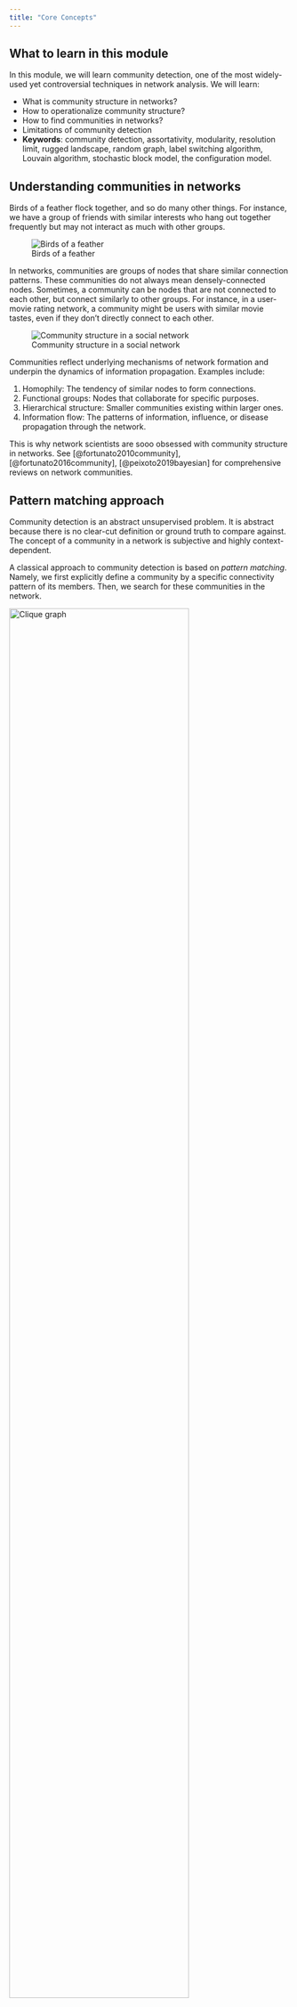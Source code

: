 ```yaml
---
title: "Core Concepts"
---
```


## What to learn in this module

In this module, we will learn community detection, one of the most widely-used yet controversial techniques in network analysis. We will learn:

- What is community structure in networks?
- How to operationalize community structure?
- How to find communities in networks?
- Limitations of community detection
- **Keywords**: community detection, assortativity, modularity, resolution limit, rugged landscape, random graph, label switching algorithm, Louvain algorithm, stochastic block model, the configuration model.

## Understanding communities in networks

Birds of a feather flock together, and so do many other things. For instance, we have a group of friends with similar interests who hang out together frequently but may not interact as much with other groups.

![Birds of a feather](https://t4.ftcdn.net/jpg/08/10/89/17/360_F_810891701_xy4NsqgdqllMfKDfV6V27ycrw8FLFqrw.jpg)

In networks, communities are groups of nodes that share similar connection patterns. These communities do not always mean densely-connected nodes. Sometimes, a community can be nodes that are not connected to each other, but connect similarly to other groups. For instance, in a user-movie rating network, a community might be users with similar movie tastes, even if they don't directly connect to each other.

![Community structure in a social network](https://upload.wikimedia.org/wikipedia/commons/thumb/f/f4/Network_Community_Structure.svg/220px-Network_Community_Structure.svg.png)

Communities reflect underlying mechanisms of network formation and underpin the dynamics of information propagation. Examples include:

1. Homophily: The tendency of similar nodes to form connections.
2. Functional groups: Nodes that collaborate for specific purposes.
3. Hierarchical structure: Smaller communities existing within larger ones.
4. Information flow: The patterns of information, influence, or disease propagation through the network.

This is why network scientists are sooo obsessed with community structure in networks. See [@fortunato2010community], [@fortunato2016community], [@peixoto2019bayesian] for comprehensive reviews on network communities.

## Pattern matching approach

Community detection is an abstract unsupervised problem. It is abstract because there is no clear-cut definition or ground truth to compare against. The concept of a community in a network is subjective and highly context-dependent.

A classical approach to community detection is based on *pattern matching*. Namely, we first explicitly define a community by a specific connectivity pattern of its members. Then, we search for these communities in the network.

::: {#fig-clique}

<img src="https://pythonhosted.org/trustedanalytics/R_images/k-clique_201508281155.png" alt="Clique graph" width="80%">

Cliques of different sizes. Taken from [https://pythonhosted.org/trustedanalytics/python_api/graphs/graph-/kclique_percolation.html](https://pythonhosted.org/trustedanalytics/python_api/graphs/graph-/kclique_percolation.html)
:::

Perhaps, the strictest definition of a community is a *clique*: a group of nodes all connected to each other. Examples include triangles (3-node cliques) and fully-connected squares (4-node cliques). However, cliques are often too rigid for real-world networks. In social networks, for instance, large groups of friends rarely have every member connected to every other, yet we want to accept such "in-perfect" social circles as communities. This leads to the idea of relaxed versions of cliques, called **pseudo-cliques**.

Pseudo-cliques are defined by relaxing at least one of the following three dimensions of strictness, i.e., degree, density, and distance. We will walk through each of them in details as follows.

### Degree relaxation

Degree relaxation acknowledges that real-world groups rarely have perfect connectivity among all members. The *k-plex* [@seidman1978graph] is a classic example: it allows each node in a group to miss connections to up to $k$ other members, making it possible to model social circles where not everyone knows everyone else.

A similar relaxation is the **k-core** [@seidman1983network], which requires each node to have at least $k$ connections within the group, capturing the idea of a "core" of well-connected individuals. These approaches reflect the reality that cohesive groups can exist even when some connections are missing, and they help distinguish between core and peripheral members in a network.

::: {#fig-degree-relaxation}
```dot
//| fig-width: 6
//| fig-height: 3
//| fig-align: center

graph G {
    layout=fdp;
    node [shape=circle, style=filled, fontsize=15, width=0.6];
    edge [len=1.5];

    // k-plex: qualifies (2-plex allows each node to miss 1 connection)
    subgraph cluster_kplex {
        label="✅ k-plex (k=2)\nEach node misses ≤1 connection";
        style=filled;
        fillcolor="#e8f5e8";

        a [pos="0.5,2.5!", fillcolor="#4ecdc4"];
        b [pos="1.5,3!", fillcolor="#4ecdc4"];
        c [pos="2,2!", fillcolor="#4ecdc4"];
        d [pos="1.5,1!", fillcolor="#4ecdc4"];
        e [pos="0.5,1.5!", fillcolor="#4ecdc4"];

        a -- b; a -- d; a -- e;
        b -- c; b -- e;
        c -- d;
        d -- e;
        // Each node connected to 3 out of 4 others (misses exactly 1)
    }

    // Almost k-plex: does not qualify (some nodes miss >1 connections)
    subgraph cluster_not_kplex {
        label="❌ NOT k-plex (k=2)\nSome nodes miss >1 connection";
        style=filled;
        fillcolor="#ffe8e8";

        f [pos="5.5,2.5!", fillcolor="#ff9999"];
        g [pos="6.5,3!", fillcolor="#ff9999"];
        h [pos="7,2!", fillcolor="#ff9999"];
        i [pos="6.5,1!", fillcolor="#ff9999"];
        j [pos="5.5,1.5!", fillcolor="#ff9999"];

        f -- g; f -- j;
        g -- h;
        h -- i;
        i -- j;
        // Node f misses 2 connections (to h, i), violating k=2 constraint
    }
}
```

Comparison of k-plex: The left group qualifies as a 2-plex since each node misses at most 1 connection. The right group fails because some nodes miss more than 1 connection.
:::

### Density relaxation
Density relaxation shifts the focus from individual connections to the overall cohesiveness of the group. Instead of requiring every possible connection, a **$\rho$-dense subgraph** [@goldberg1984finding] enforces that the group contains at least a fraction $\rho$ of all possible internal edges. This approach is useful for identifying communities that are highly, but not perfectly, interconnected—such as a friend group where most, but not all, pairs know each other.

::: {#fig-density-relaxation}
```dot
//| fig-width: 6
//| fig-height: 3
//| fig-align: center

graph G {
    layout=fdp;
    node [shape=circle, style=filled, fontsize=15, width=0.6];
    edge [len=1.5];

    // ρ-dense: qualifies (has 8/10 = 80% > 75% threshold)
    subgraph cluster_dense {
        label="✅ ρ-dense (ρ=0.75)\n8/10 edges = 80% density";
        style=filled;
        fillcolor="#e8f5e8";

        a [pos="0.5,2.5!", fillcolor="#45b7d1"];
        b [pos="1.5,3!", fillcolor="#45b7d1"];
        c [pos="2,2!", fillcolor="#45b7d1"];
        d [pos="1.5,1!", fillcolor="#45b7d1"];
        e [pos="0.5,1.5!", fillcolor="#45b7d1"];

        a -- b; a -- d; a -- e;
        b -- c; b -- e;
        c -- d; c -- e;
        d -- e;
        // Missing: a -- c, b -- d (has 8 out of 10 possible edges = 80%)
    }

    // Not ρ-dense: fails (has 4/10 = 40% < 75% threshold)
    subgraph cluster_not_dense {
        label="❌ NOT ρ-dense (ρ=0.75)\n4/10 edges = 40% density";
        style=filled;
        fillcolor="#ffe8e8";

        f [pos="5.5,2.5!", fillcolor="#ff9999"];
        g [pos="6.5,3!", fillcolor="#ff9999"];
        h [pos="7,2!", fillcolor="#ff9999"];
        i [pos="6.5,1!", fillcolor="#ff9999"];
        j [pos="5.5,1.5!", fillcolor="#ff9999"];

        f -- g;
        g -- h;
        i -- j;
        j -- f;
        // Missing 6 edges: has only 4 out of 10 possible edges = 40%
    }
}
```

Comparison of ρ-dense subgraphs: The left group qualifies as a 0.75-dense subgraph with 80% edge density. The right group fails with only 40% density.
:::

### Distance relaxation
Distance relaxation allows for the inclusion of nodes that are not directly connected but are still close in terms of network steps. The **$n$-clique** [@luce1950connectivity] is a group where every pair of nodes is within $n$ steps of each other, so members can be connected through mutual friends. However, this can sometimes include connections that pass through nodes outside the group, which led to refinements such as the **$n$-clan** and **$n$-club** [@mokken1979cliques], where all paths between members must remain within the group itself. These definitions help capture the idea of communities that are tightly knit not just by direct ties, but also by short, internal paths.

::: {#fig-distance-relaxation}
```dot
//| fig-width: 6
//| fig-height: 3
//| fig-align: center

graph G {
    layout=fdp;
    node [shape=circle, style=filled, fontsize=15, width=0.6];
    edge [len=1.5, color="#666666"];

    // n-clique: qualifies (all nodes within distance 2)
    subgraph cluster_nclique {
        label="✅ 2-clique\nAll nodes within distance 2";
        style=filled;
        fillcolor="#e8f5e8";

        a [pos="0.5,2.5!", fillcolor="#96ceb4"];
        b [pos="1.5,3!", fillcolor="#96ceb4"];
        c [pos="2,2!", fillcolor="#96ceb4"];
        d [pos="1.5,1!", fillcolor="#96ceb4"];
        e [pos="0.5,1.5!", fillcolor="#96ceb4"];

        a -- b; a -- e;
        b -- c;
        c -- d;
        d -- e;
        // All pairs are within distance 2 (some via intermediate nodes)
    }

    // Not n-clique: fails (some nodes >2 steps apart)
    subgraph cluster_not_nclique {
        label="❌ NOT 2-clique\nSome nodes >2 steps apart";
        style=filled;
        fillcolor="#ffe8e8";

        f [pos="5.5,2.5!", fillcolor="#ff9999"];
        g [pos="6.5,3!", fillcolor="#ff9999"];
        h [pos="7,2!", fillcolor="#ff9999"];
        i [pos="6.5,1!", fillcolor="#ff9999"];
        j [pos="5.5,1.5!", fillcolor="#ff9999"];

        f -- g;
        h -- i;
        j -- f;
        // Note: g and h are distance 3+ apart (no path ≤2 steps)
    }

    // Add dashed lines to show distance-2 paths in the valid case
    a -- c [style=dashed, color="#4CAF50"];
    a -- d [style=dashed, color="#4CAF50"];
    b -- d [style=dashed, color="#4CAF50"];
    b -- e [style=dashed, color="#4CAF50"];
    c -- e [style=dashed, color="#4CAF50"];
}
```

Comparison of n-cliques: The left group qualifies as a 2-clique since all pairs are within 2 steps (dashed green lines show distance-2 connections). The right group fails because some nodes are >2 steps apart.
:::

### Hybrid approaches
Hybrid approaches combine these dimensions to capture even more nuanced community structures. The **$k$-truss** [@saito2008extracting; @cohen2009graph; @wang2010triangulation] requires that every edge in the group participates in at least $k-2$ triangles, emphasizing the importance of triadic relationships for group stability. The **$\rho$-dense core** [@koujaku2016dense] balances high internal density with sparse external connections, identifying groups that are not only cohesive inside but also well-separated from the rest of the network. These hybrid definitions reflect the complex and overlapping nature of real-world communities, where both internal cohesion and clear boundaries matter.

::: {#fig-hybrid-approaches}
```dot
//| fig-width: 6
//| fig-height: 3
//| fig-align: center

graph G {
    layout=fdp;
    node [shape=circle, style=filled, fontsize=15, width=0.6];
    edge [len=1.5];

    // k-truss: qualifies (each edge in ≥k-2=2 triangles)
    subgraph cluster_truss {
        label="✅ 4-truss\nEach edge in ≥2 triangles";
        style=filled;
        fillcolor="#e8f5e8";

        a [pos="0.5,2.5!", fillcolor="#e056fd"];
        b [pos="1.5,3!", fillcolor="#e056fd"];
        c [pos="2,2!", fillcolor="#e056fd"];
        d [pos="1.5,1!", fillcolor="#e056fd"];
        e [pos="0.5,1.5!", fillcolor="#e056fd"];

        a -- b; a -- d; a -- e;
        b -- c; b -- d;
        c -- d; c -- e;
        d -- e;
        // Every edge participates in at least 2 triangles
    }

    // Not k-truss: fails (some edges in <k-2 triangles)
    subgraph cluster_not_truss {
        label="❌ NOT 4-truss\nSome edges in <2 triangles";
        style=filled;
        fillcolor="#ffe8e8";

        f [pos="5.5,2.5!", fillcolor="#ff9999"];
        g [pos="6.5,3!", fillcolor="#ff9999"];
        h [pos="7,2!", fillcolor="#ff9999"];
        i [pos="6.5,1!", fillcolor="#ff9999"];
        j [pos="5.5,1.5!", fillcolor="#ff9999"];

        f -- g; f -- j;
        g -- h;
        h -- i;
        i -- j;
        // Some edges (like g-h) participate in <2 triangles
    }
}
```

Comparison of k-truss: The left group qualifies as a 4-truss since every edge participates in at least 2 triangles. The right group fails because some edges participate in fewer than 2 triangles.
:::


#### Choosing Your Tool: A Practical Guide

When to use each approach:

| Your Question | Best Pseudo-Clique |
|---------------|-------------------|
| "Who are the core members?" | k-core |
| "Which groups are tightly knit?" | k-truss |
| "How far can influence spread?" | n-clique |
| "What if some people don't know each other?" | k-plex |
| "How cohesive is this group overall?" | ρ-dense subgraph |
| "Does this group have clear boundaries?" | ρ-dense core |

::: {.callout-note title="Try It Yourself"}
Take a small network you know well (your workplace, school department, or social media connections) and try identifying groups using different pseudo-clique definitions. How do the results differ? Which definition best captures your intuitive sense of "who belongs together"?
:::

::: {#fig-clique-pattern}

<img src="https://ars.els-cdn.com/content/image/1-s2.0-S0378873315000520-gr1.jpg" alt="Pseudo-clique patterns" width="80%" style="display: block; margin-left: auto; margin-right: auto;">

Illustation of different pseudo cliques. Taken from {footcite}`koujaku2016dense`.

:::

## Graph cut optimization approach

Another approach from computer science is to treat a community detection problem as an *optimization* problem. An early example is the **graph cut** problem, which asks to find the minimum number of edges to cut the graph into two disconnected components.

Specifically, let us consider cutting the network into two communities. Let $V_1$ and $V_2$ be the set of nodes in the two communities. Then, the cut is the number of edges between the two communities, which is given by

$$
\begin{align}
\text{Cut}(V_1, V_2) = \sum_{i \in V_1} \sum_{j \in V_2} A_{ij}
\end{align}
$$

Now, the community detection problem is translated into **an optimization problem**, with the goal of finding a cut $V_1, V_2$ that minimizes $\text{Cut}(V_1, V_2)$.

The description of this problem is not complete 😈. Let's find out what is missing by playing with the optimization problem.

::: {.callout-note title="Exercise"}
:class: tip

Can you identify what is missing in the description of the graph cut problem? Without this, the best cut is trivial. {{ "<a href='BASE_URL/vis/community-detection/index.html?scoreType=graphcut&numCommunities=2&randomness=1&dataFile=two-cliques.json'>Graph Cut Problem 🎮</a>".replace('BASE_URL', base_url) }}

::: {.callout collapse="true"}
**Click to reveal the answer!**

The missing element is a constraint: each community must contain at least one node. Without this, the trivial solution of placing all nodes in a single community would always yield a cut of zero.
:::

:::

## Modularity: measuring assortativity against null models

**Modularity** is by far the most widely used method for community detection. Modularity can be derived in many ways, but we will follow the one derived from assortativity.

**Assortativity** is a measure of the tendency of nodes to connect with nodes of the same attribute. The attribute, in our case, is the community that the node belongs to, and we say that a network is assortative if nodes of the same community are more likely to connect with each other than nodes of different communities.

Let's think about assortativity by using color balls and strings! 🎨🧵

Imagine we're playing a game as follows:

1. Picture each connection in our network as two colored balls joined by a piece of string. 🔴🟢--🔵🟡
2. The color of each ball shows which community it belongs to.
3. Now, let's toss all these ball-and-string pairs into a big bag.
4. We'll keep pulling out strings with replacement and checking if the balls on each end match colors.

The more color matches we find, the more assortative our network is. But, there's a catch! What if we got lots of matches just by luck? For example, if all our balls were the same color, we'd always get a match. But that doesn't tell us much about our communities. So, to be extra clever, we compare our results to a "random" version (null model):

1. We snip all the strings and mix up all the balls.
2. Then we draw pairs of balls at random *with replacement* and see how often the colors match.

By comparing our original network to this mixed-up version, we can see if our communities are really sticking together more than we'd expect by chance. This comparison against the random version is the heart of modularity. Unlike graph cut methods that aim to maximize assortativity directly, modularity measures assortativity *relative* to *a null model*.

::: {#fig-fig-modularity-game}

<img src="../figs/modularity.jpg" alt="Single node failure" width="100%">

Illustration of how modularity measures assortativity relative to a null model.
:::

Now, let's put on our math hats and make this colorful game a bit more precise. Let's introduce some helpful symbols to describe our network:
- $N$: This is our total number of nodes (or balls in our game)
- $M$: The number of edges (or strings) connecting our nodes
- $A_{ij}$: Adjacency matrix. If $A_{ij} = 1$, it means node $i$ and node $j$ are connected. If $A_{ij} = 0$, they're not connected.
- $k_i$: Degree of node $i$, i.e., how many edges a node has.
- $c_i$: Community of node $i$, i.e., which community a node belongs to.
- $\delta(c_i, c_j)$: Kronecker delta function. It gives us 1 if nodes $i$ and $j$ are the same color, and 0 if they're different.

::: {.callout-note title="Exercise"}
:class: tip

What is the probability of color matches for a given network? Derive the probability by using $\sum, M, A_{ij}, \delta(c_i, c_j)$.

::: {.callout-note collapse="true" title="Hint"}
Let's think about our colorful bag of balls and strings! 🎨🧵
First, ask yourself:
1. How many strings do we have in total? (This is our M!)
2. Now, out of all these strings, how many are the same color on both ends?
:::

:::

::: {.callout-note title="Exercise"}
:class: tip

What is the probability of color matches for the random version? Derive the probability by using $\sum, M, \delta(c_i, c_j), k_i,k_j$.

::: {.callout collapse="true"}
**Hint**
1. Imagine a big bag full of colorful balls, but this time without any strings. 🔴🟢🔵🟡
2. Now, think about picking one ball out of the bag. What are the chances of picking a specific color?
3. Then, put that ball back and pick another one. What are the odds this second ball matches the color of the first one?
:::

:::

The full modularity formula is covered in the coding section 😉.

## Pen and Paper Exercise

✍️ [Pen and Paper Exercise](./pen-and-paper/exercise.pdf) 🚢

```footbibliography
```